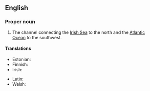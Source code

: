 ==English==

===Proper noun===
{{en-proper noun}}

# The channel connecting the [[Irish Sea]] to the north and the [[Atlantic Ocean]] to the southwest.

====Translations====
{{trans-top|channel connecting the Irish Sea to the north and the Atlantic Ocean}}
* Estonian: {{t|et|Saint George'i väin}}
* Finnish: {{t|fi|Pyhän Yrjön kanaali}}
* Irish: {{t|ga|Muir Bhreatan|f}}
{{trans-mid}}
* Latin: {{t|la|Mare Vergivium|n}}
* Welsh: {{t|cy|Sianel San Siôr}}
{{trans-bottom}}